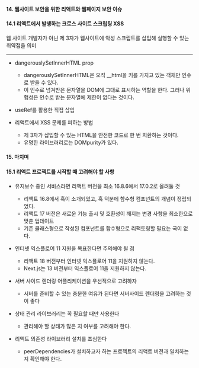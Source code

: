 #### 14. 웹사이트 보안을 위한 리액트와 웹페이지 보안 이슈

#### 14.1 리액트에서 발생하는 크로스 사이트 스크립팅 XSS

웹 사이트 개발자가 아닌 제 3자가 웹사이트에 악성 스크립트를 삽입해 실행할 수 있는 취약점을 의미

---

- dangerouslySetInnerHTML prop
  - dangerouslySetInnerHTML은 오직 \_\_html을 키를 가지고 있는 객채만 인수로 받을 수 있다.
  - 이 인수로 넘겨받은 문자열을 DOM에 그대로 표시하는 역할을 한다. 그러나 위험성은 인수로 받는 문자열에 제한이 없다는 것이다.
- useRef를 활용한 직접 삽입

- 리액트에서 XSS 문제를 피하는 방법
  - 제 3자가 삽입할 수 있는 HTML을 안전한 코드로 한 번 치환하는 것이다.
  - 유명한 라이브러리로는 DOMpurity가 있다.

#### 15. 마치며

#### 15.1 리액트 프로젝트를 시작할 때 고려해야 할 사항

- 유지보수 중인 서비스라면 리액트 버전을 최소 16.8.6에서 17.0.2로 올려둘 것

  - 리액트 16.8에서 훅이 소개되었고, 훅 덕분에 함수형 컴포넌트의 개념이 정립되었다.
  - 리액트 17 버전은 새로운 기능 출시 및 호환성이 깨지는 변경 사항을 최소한으로 맞춘 업데이트
  - 기존 클래스형으로 작성된 컴포넌트를 함수형으로 리팩토링할 필요는 국이 없다.

- 인터넷 익스플로어 11 지원을 목표한다면 주의해야 될 점
  - 리액트 18 버전부터 인터넷 익스플로어 11을 지원하지 않는다.
  - Next.js는 13 버전부터 익스플로어 11을 지원하지 않는다.
- 서버 사이드 렌더링 어플리케이션을 우선적으로 고려하자
  - 서버를 준비할 수 있는 충분한 여유가 된다면 서버사이드 렌더링을 고려하는 것이 좋다
- 상태 관리 라이브러리는 꼭 필요할 때만 사용한다
  - 관리해야 할 상태가 많은 지 여부를 고려해야 한다.
- 리액트 의존성 라이브러리 설치를 조심한다
  - peerDependencies가 설치하고자 하는 프로젝트의 리액트 버전과 일치하는 지 확인해야 한다.
